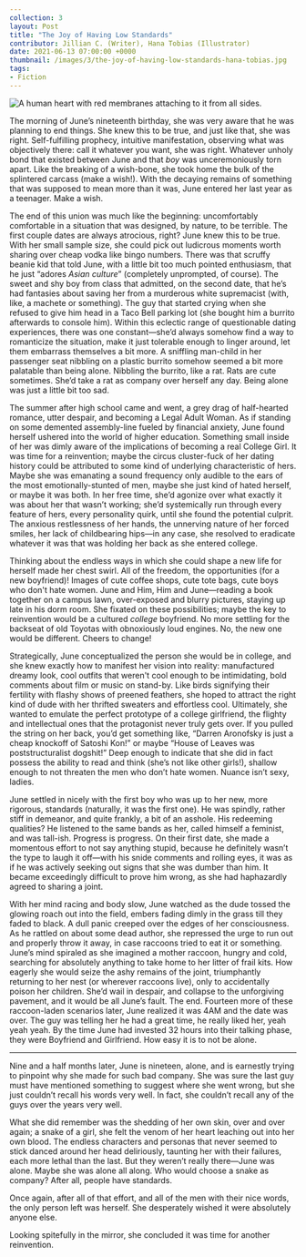 ---
collection: 3
layout: Post
title: "The Joy of Having Low Standards"
contributor: Jillian C. (Writer), Hana Tobias (Illustrator)
date: 2021-06-13 07:00:00 +0000
thumbnail: /images/3/the-joy-of-having-low-standards-hana-tobias.jpg
tags: 
- Fiction
---
<div class="center">
    <img src="/images/3/the-joy-of-having-low-standards-hana-tobias.jpg"
        alt="A human heart with red membranes attaching to it from all sides."
        class="w650" />
</div>

The morning of June’s nineteenth birthday, she was very aware that he was planning to
end things. She knew this to be true, and just like that, she was right. Self-fulfilling prophecy,
intuitive manifestation, observing what was objectively there: call it whatever you want, she was
right. Whatever unholy bond that existed between June and that <em>boy</em> was unceremoniously torn
apart. Like the breaking of a wish-bone, she took home the bulk of the splintered carcass (make a
wish!). With the decaying remains of something that was supposed to mean more than it was,
June entered her last year as a teenager. Make a wish.

The end of this union was much like the beginning: uncomfortably comfortable in a
situation that was designed, by nature, to be terrible. The first couple dates are always atrocious,
right? June knew this to be true. With her small sample size, she could pick out ludicrous
moments worth sharing over cheap vodka like bingo numbers. There was that scruffy beanie kid
that told June, with a little bit too much pointed enthusiasm, that he just “adores <em>Asian culture</em>”
(completely unprompted, of course). The sweet and shy boy from class that admitted, on the
second date, that he’s had fantasies about saving her from a murderous white supremacist (with,
like, a machete or something). The guy that started crying when she refused to give him head in a
Taco Bell parking lot (she bought him a burrito afterwards to console him). Within this eclectic
range of questionable dating experiences, there was one constant—she’d always somehow find a
way to romanticize the situation, make it just tolerable enough to linger around, let them
embarrass themselves a bit more. A sniffling man-child in her passenger seat nibbling on a
plastic burrito somehow seemed a bit more palatable than being alone. Nibbling the burrito, like
a rat. Rats are cute sometimes. She’d take a rat as company over herself any day. Being alone
was just a little bit too sad.

The summer after high school came and went, a grey drag of half-hearted romance, utter
despair, and becoming a Legal Adult Woman. As if standing on some demented assembly-line
fueled by financial anxiety, June found herself ushered into the world of higher education.
Something small inside of her was dimly aware of the implications of becoming a real College
Girl. It was time for a reinvention; maybe the circus cluster-fuck of her dating history could be
attributed to some kind of underlying characteristic of hers. Maybe she was emanating a sound
frequency only audible to the ears of the most emotionally-stunted of men, maybe she just kind
of hated herself, or maybe it was both. In her free time, she’d agonize over what exactly it was
about her that wasn’t working; she’d systemically run through every feature of hers, every
personality quirk, until she found the potential culprit. The anxious restlessness of her hands, the
unnerving nature of her forced smiles, her lack of childbearing hips—in any case, she resolved to
eradicate whatever it was that was holding her back as she entered college.

Thinking about the endless ways in which she could shape a new life for herself made her
chest swirl. All of the freedom, the opportunities (for a new boyfriend)! Images of cute coffee
shops, cute tote bags, cute boys who don't hate women. June and Him, Him and June—reading a
book together on a campus lawn, over-exposed and blurry pictures, staying up late in his dorm
room. She fixated on these possibilities; maybe the key to reinvention would be a cultured
<em>college</em> boyfriend. No more settling for the backseat of old Toyotas with obnoxiously loud
engines. No, the new one would be different. Cheers to change!

Strategically, June conceptualized the person she would be in college, and she knew
exactly how to manifest her vision into reality: manufactured dreamy look, cool outfits that
weren't cool enough to be intimidating, bold comments about film or music on stand-by. Like
birds signifying their fertility with flashy shows of preened feathers, she hoped to attract the right
kind of dude with her thrifted sweaters and effortless cool. Ultimately, she wanted to emulate the
perfect prototype of a college girlfriend, the flighty and intellectual ones that the protagonist
never truly gets over. If you pulled the string on her back, you’d get something like, “Darren
Aronofsky is just a cheap knockoff of Satoshi Kon!” or maybe “House of Leaves was
poststructuralist dogshit!” Deep enough to indicate that she did in fact possess the ability to read
and think (she’s not like other girls!), shallow enough to not threaten the men who don’t hate
women. Nuance isn’t sexy, ladies.

June settled in nicely with the first boy who was up to her new, more rigorous, standards
(naturally, it was the first one). He was spindly, rather stiff in demeanor, and quite frankly, a bit
of an asshole. His redeeming qualities? He listened to the same bands as her, called himself a
feminist, and was tall-ish. Progress is progress. On their first date, she made a momentous effort
to not say anything stupid, because he definitely wasn’t the type to laugh it off—with his snide
comments and rolling eyes, it was as if he was actively seeking out signs that she was dumber
than him. It became exceedingly difficult to prove him wrong, as she had haphazardly agreed to
sharing a joint.

With her mind racing and body slow, June watched as the dude tossed the glowing roach
out into the field, embers fading dimly in the grass till they faded to black. A dull panic creeped
over the edges of her consciousness. As he rattled on about some dead author, she repressed the
urge to run out and properly throw it away, in case raccoons tried to eat it or something. June’s
mind spiraled as she imagined a mother raccoon, hungry and cold, searching for absolutely
anything to take home to her litter of frail kits. How eagerly she would seize the ashy remains of
the joint, triumphantly returning to her nest (or wherever raccoons live), only to accidentally
poison her children. She’d wail in despair, and collapse to the unforgiving pavement, and it
would be all June’s fault. The end. Fourteen more of these raccoon-laden scenarios later, June
realized it was 4AM and the date was over. The guy was telling her he had a great time, he really
liked her, yeah yeah yeah. By the time June had invested 32 hours into their talking phase, they
were Boyfriend and Girlfriend. How easy it is to not be alone.

<hr />

Nine and a half months later, June is nineteen, alone, and is earnestly trying to pinpoint
why she made for such bad company. She was sure the last guy must have mentioned something
to suggest where she went wrong, but she just couldn’t recall his words very well. In fact, she
couldn’t recall any of the guys over the years very well.

What she did remember was the shedding of her own skin, over and over again; a snake
of a girl, she felt the venom of her heart leaching out into her own blood. The endless characters
and personas that never seemed to stick danced around her head deliriously, taunting her with
their failures, each more lethal than the last. But they weren’t really there—June was alone.
Maybe she was alone all along. Who would choose a snake as company? After all, people have
standards.

Once again, after all of that effort, and all of the men with their nice words, the only
person left was herself. She desperately wished it were absolutely anyone else.

Looking spitefully in the mirror, she concluded it was time for another reinvention.